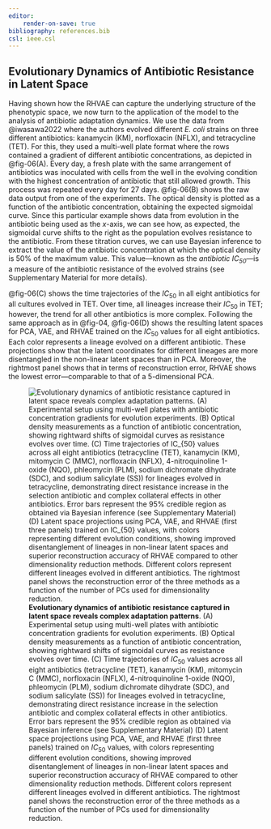 ```yaml
---
editor:
    render-on-save: true
bibliography: references.bib
csl: ieee.csl
---
```


## Evolutionary Dynamics of Antibiotic Resistance in Latent Space

Having shown how the RHVAE can capture the underlying structure of the
phenotypic space, we now turn to the application of the model to the analysis of
antibiotic adaptation dynamics. We use the data from @iwasawa2022 where the
authors evolved different *E. coli* strains on three different antibiotics:
kanamycin (KM), norfloxacin (NFLX), and tetracycline (TET). For this, they used
a multi-well plate format where the rows contained a gradient of different
antibiotic concentrations, as depicted in @fig-06(A). Every day, a fresh plate
with the same arrangement of antibiotics was inoculated with cells from the well
in the evolving condition with the highest concentration of antibiotic that
still allowed growth. This process was repeated every day for 27 days.
@fig-06(B) shows the raw data output from one of the experiments. The optical
density is plotted as a function of the antibiotic concentration, obtaining the
expected sigmoidal curve. Since this particular example shows data from
evolution in the antibiotic being used as the $x$-axis, we can see how, as
expected, the sigmoidal curve shifts to the right as the population evolves
resistance to the antibiotic. From these titration curves, we can use Bayesian
inference to extract the value of the antibiotic concentration at which the
optical density is 50% of the maximum value. This value---known as the
*antibiotic $IC_{50}$*---is a measure of the antibiotic resistance of the
evolved strains (see Supplementary Material for more details).

@fig-06(C) shows the time trajectories of the $IC_{50}$ in all eight antibiotics
for all cultures evolved in TET. Over time, all lineages increase their
$IC_{50}$ in TET; however, the trend for all other antibiotics is more complex.
Following the same approach as in @fig-04, @fig-06(D) shows the resulting latent
spaces for PCA, VAE, and RHVAE trained on the $IC_{50}$ values for all eight
antibiotics. Each color represents a lineage evolved on a different antibiotic.
These projections show that the latent coordinates for different lineages are
more disentangled in the non-linear latent spaces than in PCA. Moreover, the
rightmost panel shows that in terms of reconstruction error, RHVAE shows the
lowest error---comparable to that of a 5-dimensional PCA.

![**Evolutionary dynamics of antibiotic resistance captured in latent space
reveals complex adaptation patterns**. (A) Experimental setup using multi-well
plates with antibiotic concentration gradients for evolution experiments. (B)
Optical density measurements as a function of antibiotic concentration, showing
rightward shifts of sigmoidal curves as resistance evolves over time. (C) Time
trajectories of $IC_{50}$ values across all eight antibiotics (tetracycline
(TET), kanamycin (KM), mitomycin C (MMC), norfloxacin (NFLX), 4-nitroquinoline
1-oxide (NQO), phleomycin (PLM), sodium dichromate dihydrate (SDC), and sodium
salicylate (SS)) for lineages evolved in tetracycline, demonstrating direct
resistance increase in the selection antibiotic and complex collateral effects
in other antibiotics. Error bars represent the 95% credible region as obtained
via Bayesian inference (see Supplementary Material) (D) Latent space projections
using PCA, VAE, and RHVAE (first three panels) trained on $IC_{50}$ values, with
colors representing different evolution conditions, showing improved
disentanglement of lineages in non-linear latent spaces and superior
reconstruction accuracy of RHVAE compared to other dimensionality reduction
methods. Different colors represent different lineages evolved in different
antibiotics. The rightmost panel shows the reconstruction error of the three
methods as a function of the number of PCs used for dimensionality
reduction.](./fig/main/fig06_v02_compiled){#fig-06}